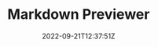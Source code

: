 ---
slug: "markdown-previewer"
title: "Markdown Previewer"
description: "Simple Markdown Previewer contains a textarea for markdown input and a preview tab where the converted text appears."
techs:
  - "React"
  - "JavaScript"
  - "Bootstrap"
date: "2022-09-21T12:37:51Z"
repoUrl: "https://github.com/PabloPicas0/Markdown-Previewer"
homepageUrl: "https://pablopicas0.github.io/Markdown-Previewer/"
banner: "./images/banner.png"
---